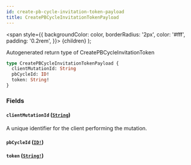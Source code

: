 ```yaml
---
id: create-pb-cycle-invitation-token-payload
title: CreatePBCycleInvitationTokenPayload
---
```


<span
style={{
      backgroundColor: color,
      borderRadius: '2px',
      color: '#fff',
      padding: '0.2rem',
    }}>
{children}
</span>
);

Autogenerated return type of CreatePBCycleInvitationToken

```graphql
type CreatePBCycleInvitationTokenPayload {
  clientMutationId: String
  pbCycleId: ID!
  token: String!
}
```

### Fields

#### `clientMutationId` ([`String`](/api/scalars/string))

A unique identifier for the client performing the mutation.

#### `pbCycleId` ([`ID!`](/api/scalars/id))

#### `token` ([`String!`](/api/scalars/string))
